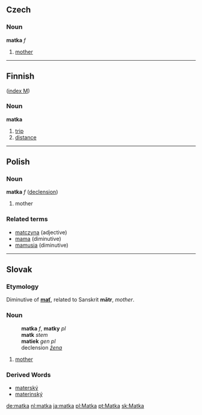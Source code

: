 ==Czech==

===Noun===
'''matka''' ''f''
#[[mother]]

----

==Finnish==
([[Wiktionary:Finnish_index_m|index M]])
===Noun===
'''matka'''
#[[trip]]
#[[distance]]

----

==Polish==
===Noun===
'''matka''' ''f'' ([[Wiktionary Appendix:Polish hard feminine noun declension|declension]])
# mother

===Related terms===
* [[matczyna]] (adjective)
* [[mama]] (diminutive)
* [[mamusia]] (diminutive)

----

== Slovak ==
=== Etymology ===
Diminutive of '''[[mať#Slovak|mať]]''', related to Sanskrit '''mātr''', ''mother''.

=== Noun ===
:'''matka''' ''f'', '''matky''' ''pl''
:'''matk''' ''stem''
:'''matiek''' ''gen pl''
:declension ''[[Slovak declension pattern žena|žena]]''
# [[mother]]

=== Derived Words ===
* [[materský]]
* [[materinský]]

[[de:matka]]
[[nl:matka]]
[[ja:matka]]
[[pl:Matka]]
[[pt:Matka]]
[[sk:Matka]]